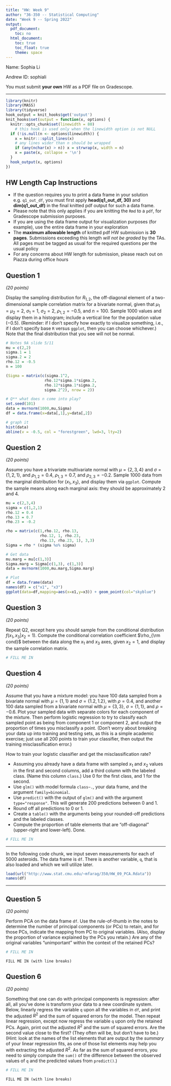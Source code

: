 ---
title: "HW: Week 9"
author: "36-350 -- Statistical Computing"
date: "Week 9 -- Spring 2022"
output:
  pdf_document:
    toc: no
  html_document:
    toc: true
    toc_float: true
    theme: space
---

Name: Sophia Li

Andrew ID: sophiali


You must submit **your own** HW as a PDF file on Gradescope.

---

```{r wrap-hook,echo=FALSE}
library(knitr)
library(MASS)
library(tidyverse)
hook_output = knit_hooks$get('output')
knit_hooks$set(output = function(x, options) {
  knitr::opts_chunk$set(linewidth = 80)
    # this hook is used only when the linewidth option is not NULL
  if (!is.null(n <- options$linewidth)) {
    x = knitr:::split_lines(x)
    # any lines wider than n should be wrapped
    if (any(nchar(x) > n)) x = strwrap(x, width = n)
    x = paste(x, collapse = '\n')
  }
  hook_output(x, options)
})
```


## HW Length Cap Instructions
* If the question requires you to print a data frame in your solution e.g. `q1_out_df`, you must first apply **head(q1_out_df, 30)** and **dim(q1_out_df)** in the final knitted pdf output for such a data frame.
* Please note that this only applies if you are knitting the `Rmd` to a `pdf`, for Gradescope submission purposes.
* If you are using the data frame output for visualization purposes (for example), use the entire data frame in your exploration
* The **maximum allowable length** of knitted pdf HW submission is **30 pages**. Submissions exceeding this length *will not be graded* by the TAs. All pages must be tagged as usual for the required questions per the usual policy
* For any concerns about HW length for submission, please reach out on Piazza during office hours


## Question 1
*(20 points)*

Display the sampling distribution for $R_{1,2}$, the off-diagonal element of a two-dimensional sample correlation matrix for a bivariate normal, given that $\mu_1 = \mu_2 = 2$, $\sigma_1 = 1$, $\sigma_2 = 2$, $\rho_{1,2} = -0.5$, and $n = 100$. Sample 1000 values and display them in a histogram; include a vertical line for the population value ($-0.5$). (Reminder: if I don't specify how exactly to visualize something, i.e., if I don't specify base `R` versus `ggplot`, then you can choose whichever.) Note that the final distribution that you see will not be normal.
```{r}
# Notes 9A slide 5/11
mu = c(2,2)
sigma.1 = 1
sigma.2 = 2
rho.12 = -0.5
n = 100

(Sigma = matrix(c(sigma.1^2,
                 rho.12*sigma.1*sigma.2, 
                 rho.12*sigma.1*sigma.2,
                 sigma.2^2), nrow = 2))

# Q** what does n come into play?
set.seed(101)
data = mvrnorm(1000,mu,Sigma)
df = data.frame(x=data[,1],y=data[,2])

# graph it
hist(data)
abline(v = -0.5, col = "forestgreen", lwd=3, lty=2)
```

## Question 2
*(20 points)*

Assume you have a trivariate multivariate normal with $\mu = \{2,3,4\}$ and $\sigma = \{1,2,1\}$, and $\rho_{1,2} = 0.4$, $\rho_{1,3} = 0.7$, and $\rho_{2,3} = -0.2$. Sample 1000 data from the marginal distribution for $(x_1,x_3)$, and display them via `ggplot`. Compute the sample means along each marginal axis: they should be approximately 2 and 4.
```{r}
mu = c(2,3,4)
sigma = c(1,2,1)
rho.12 = 0.4
rho.13 = 0.7
rho.23 = -0.2

rho = matrix(c(1,rho.12, rho.13,
               rho.12, 1, rho.23,
               rho.13, rho.23, 1), 3,3)
Sigma = rho * (sigma %o% sigma)

# Get data
mu.marg = mu[c(1,3)]
Sigma.marg = Sigma[c(1,3), c(1,3)]
data = mvrnorm(1000,mu.marg,Sigma.marg)

# Plot
df = data.frame(data)
names(df) = c("x1", "x3")
ggplot(data=df,mapping=aes(x=x1,y=x3)) + geom_point(col="skyblue")

```

## Question 3
*(20 points)*

Repeat Q2, except here you should sample from the conditional distribution $f(x_1,x_3 \vert x_2 = 1)$. Compute the conditional correlation coefficient $\rho_{\rm cond}$ between the data along the $x_1$ and $x_3$ axes, given $x_2 = 1$, and display the sample correlation matrix.
```{r}
# FILL ME IN
```

## Question 4
*(20 points)*

Assume that you have a mixture model: you have 100 data sampled from a bivariate normal with $\mu = \{1,1\}$ and $\sigma = \{1.2,1.2\}$, with $\rho = 0.4$, and another 100 data sampled from a bivariate normal with $\mu = \{3,3\}$, $\sigma = \{1,1\}$, and $\rho = -0.6$. Plot your sampled data with separate colors for each component of the mixture. Then perform logistic regression to try to classify each sampled point as being from component 1 or component 2, and output the proportion of times you misclassify a point. (Don't worry about breaking your data up into training and testing sets, as this is a simple academic exercise; just use all 200 points to train your classifier, then output the training misclassification error.)

How to train your logistic classifier and get the misclassification rate?

- Assuming you already have a data frame with sampled $x_1$ and $x_2$ values in the first and second columns, add a third column with the labeled class. (Name this column `class`.) Use 0 for the first class, and 1 for the second.
- Use `glm()` with model formula `class~.`, your data frame, and the argument `family=binomial`.
- Use `predict()` with the output of `glm()` and with the argument `type="response"`. This will generate 200 predictions between 0 and 1.
- Round off all predictions to 0 or 1.
- Create a `table()` with the arguments being your rounded-off predictions and the labeled classes.
- Compute the proportion of table elements that are "off-diagonal" (upper-right and lower-left). Done.
```{r}
# FILL ME IN
```

---

In the following code chunk, we input seven measurements for each of 5000 asteroids. The data frame is `df`. There is another variable, `q`, that is also loaded and which we will utilize later.
```{r linewidth=80}
load(url("http://www.stat.cmu.edu/~mfarag/350/HW_09_PCA.Rdata"))
names(df)
```

---

## Question 5
*(20 points)*

Perform PCA on the data frame `df`. Use the rule-of-thumb in the notes to determine the number of principal components (or PCs) to retain, and for those PCs, indicate the mapping from PC to original variables. (Also, display the proportion of variance explained by the PCs you retain.) Are any of the original variables "unimportant" within the context of the retained PCs?
```{r linewidth=80}
# FILL ME IN
```
```
FILL ME IN (with line breaks)
```

## Question 6
*(20 points)*

Something that one can do with principal components is regression: after all, all you've done is transform your data to a new coordinate system. Below, linearly regress the variable `q` upon all the variables in `df`, and print the adjusted $R^2$ and the sum of squared errors for the model. Then repeat linear regression, except now regress the variable `q` upon only the retained PCs. Again, print out the adjusted $R^2$ and the sum of squared errors. Are the second value close to the first? (They often will be, but don't have to be.) (Hint: look at the names of the list elements that are output by the *summary* of your linear regression fits, as one of those list elements may help you with extracting the adjusted $R^2$. As far as the sum of squared errors, you need to simply compute the `sum()` of the difference between the observed values of `q` and the predicted values from `predict()`.)
```{r linewidth=80}
# FILL ME IN
```
```
FILL ME IN (with line breaks)
```